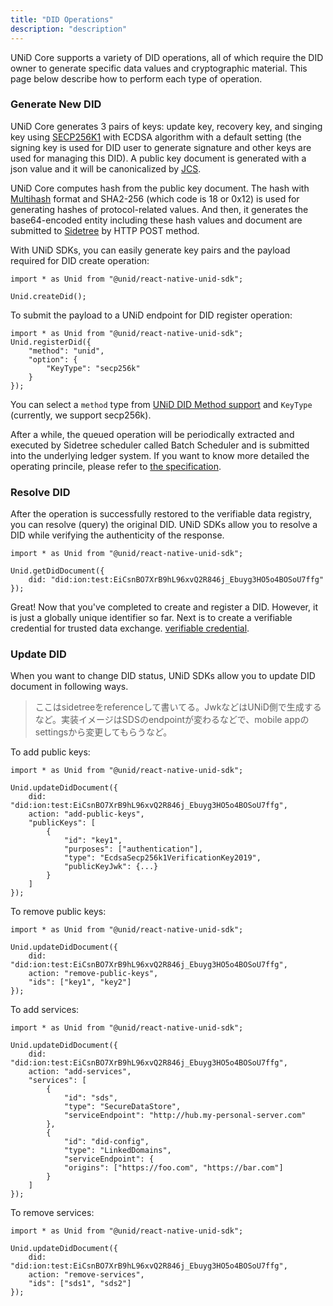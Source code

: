 ```yaml
---
title: "DID Operations"
description: "description"
---
```


UNiD Core supports a variety of DID operations, all of which require the DID owner to generate specific data values and cryptographic material. This page below describe how to perform each type of operation.

### Generate New DID

UNiD Core generates 3 pairs of keys: update key, recovery key, and singing key using [SECP256K1](https://w3c-ccg.github.io/lds-ecdsa-secp256k1-2019/) with ECDSA algorithm with a default setting (the signing key is used for DID user to generate signature and other keys are used for managing this DID). A public key document is generated with a json value and it will be canonicalized by [JCS](https://tools.ietf.org/id/draft-rundgren-json-canonicalization-scheme-00.html). 

UNiD Core computes hash from the public key document. The hash with [Multihash](https://multiformats.io/multihash/) format and SHA2-256 (which code is 18 or 0x12) is used for generating hashes of protocol-related values. And then, it generates the base64-encoded entity including these hash values and document are submitted to [Sidetree](https://github.com/decentralized-identity/sidetree) by HTTP POST method.

With UNiD SDKs, you can easily generate key pairs and the payload required for DID create operation:
```
import * as Unid from "@unid/react-native-unid-sdk";

Unid.createDid();
```

To submit the payload to a UNiD endpoint for DID register operation:
```
import * as Unid from "@unid/react-native-unid-sdk";
Unid.registerDid({
	"method": "unid",
	"option": {
		"KeyType": "secp256k"
	}
});

```

You can select a `method` type from [UNiD DID Method support](./unid/2-drivers) and `KeyType` (currently, we support secp256k).

After a while, the queued operation will be periodically extracted and executed by Sidetree scheduler called Batch Scheduler and is submitted into the underlying ledger system. If you want to know more detailed the operating princile, please refer to [the specification](https://identity.foundation/sidetree/spec/).

### Resolve DID

After the operation is successfully restored to the verifiable data registry, you can resolve (query) the original DID. UNiD SDKs allow you to resolve a DID while verifying the authenticity of the response.

```
import * as Unid from "@unid/react-native-unid-sdk";

Unid.getDidDocument({
	did: "did:ion:test:EiCsnBO7XrB9hL96xvQ2R846j_Ebuyg3HO5o4BOSoU7ffg"
});
```

Great! Now that you've completed to create and register a DID. However, it is just a globally unique identifier so far. Next is to create a verifiable credential for trusted data exchange. [verifiable credential](./4-verifiable-credential).

### Update DID

When you want to change DID status, UNiD SDKs allow you to update DID document in following ways. 

> ここはsidetreeをreferenceして書いてる。JwkなどはUNiD側で生成するなど。実装イメージはSDSのendpointが変わるなどで、mobile appのsettingsから変更してもらうなど。

To add public keys:

```
import * as Unid from "@unid/react-native-unid-sdk";

Unid.updateDidDocument({
	did: "did:ion:test:EiCsnBO7XrB9hL96xvQ2R846j_Ebuyg3HO5o4BOSoU7ffg",
	action: "add-public-keys",
	"publicKeys": [
    	{
	    	"id": "key1",
			"purposes": ["authentication"],
			"type": "EcdsaSecp256k1VerificationKey2019",
			"publicKeyJwk": {...}
    	}
  	]
});
```

To remove public keys:
```
import * as Unid from "@unid/react-native-unid-sdk";

Unid.updateDidDocument({
	did: "did:ion:test:EiCsnBO7XrB9hL96xvQ2R846j_Ebuyg3HO5o4BOSoU7ffg",
	action: "remove-public-keys",
	"ids": ["key1", "key2"]
});
```

To add services:

```
import * as Unid from "@unid/react-native-unid-sdk";

Unid.updateDidDocument({
	did: "did:ion:test:EiCsnBO7XrB9hL96xvQ2R846j_Ebuyg3HO5o4BOSoU7ffg",
	action: "add-services",
	"services": [
		{
			"id": "sds",
			"type": "SecureDataStore",
			"serviceEndpoint": "http://hub.my-personal-server.com"
		},
		{
			"id": "did-config",
			"type": "LinkedDomains",
			"serviceEndpoint": {
			"origins": ["https://foo.com", "https://bar.com"]
		}
	]
});
```

To remove services:
```
import * as Unid from "@unid/react-native-unid-sdk";

Unid.updateDidDocument({
	did: "did:ion:test:EiCsnBO7XrB9hL96xvQ2R846j_Ebuyg3HO5o4BOSoU7ffg",
	action: "remove-services",
	"ids": ["sds1", "sds2"]
});
```
